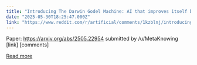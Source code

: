 ```yaml
---
title: "Introducing The Darwin Godel Machine: AI that improves itself by rewriting its own code."
date: "2025-05-30T18:25:47.000Z"
link: "https://www.reddit.com/r/artificial/comments/1kzblnj/introducing_the_darwin_godel_machine_ai_that/"
---
```


Paper: https://arxiv.org/abs/2505.22954
    submitted by    /u/MetaKnowing  
 [link]   [comments]

[Read more](https://www.reddit.com/r/artificial/comments/1kzblnj/introducing_the_darwin_godel_machine_ai_that/)
